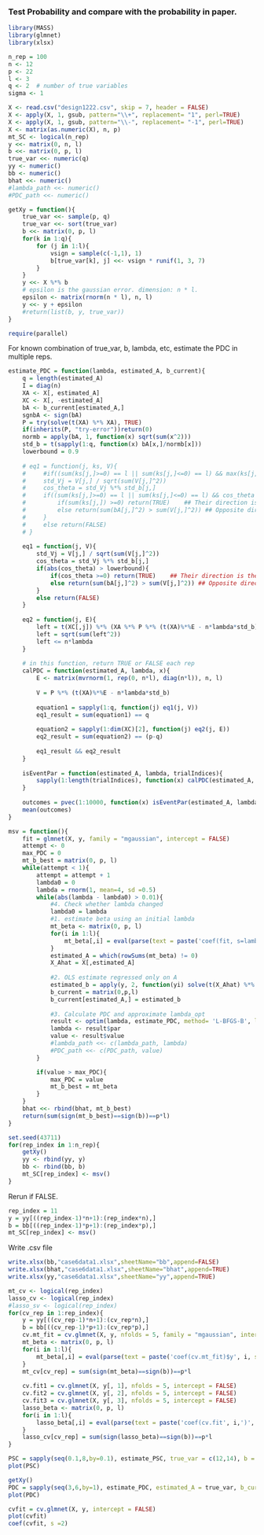 ### Test Probability and compare with the probability in paper.
```r
library(MASS)
library(glmnet)
library(xlsx)
```

```r
n_rep = 100
n <- 12
p <- 22
l <- 3
q <- 2  # number of true variables
sigma <- 1

X <- read.csv("design1222.csv", skip = 7, header = FALSE)
X <- apply(X, 1, gsub, pattern="\\+", replacement= "1", perl=TRUE)
X <- apply(X, 1, gsub, pattern="\\-", replacement= "-1", perl=TRUE)
X <- matrix(as.numeric(X), n, p)
mt_SC <- logical(n_rep)
y <<- matrix(0, n, l)
b <<- matrix(0, p, l)
true_var <<- numeric(q)
yy <- numeric()
bb <- numeric()
bhat <<- numeric()
#lambda_path <<- numeric()
#PDC_path <<- numeric()
```

```r
getXy = function(){
    true_var <<- sample(p, q) 
    true_var <<- sort(true_var)
    b <<- matrix(0, p, l)
    for(k in 1:q){
        for (j in 1:l){
            vsign = sample(c(-1,1), 1)
            b[true_var[k], j] <<- vsign * runif(1, 3, 7)
        }
    }
    y <<- X %*% b
    # epsilon is the gaussian error. dimension: n * l.
    epsilon <- matrix(rnorm(n * l), n, l)
    y <<- y + epsilon
    #return(list(b, y, true_var))
}
```


```r
require(parallel)
```

For known combination of true_var, b, lambda, etc, estimate the PDC in multiple reps.
```r
estimate_PDC = function(lambda, estimated_A, b_current){
    q = length(estimated_A)
    I = diag(n)
    XA <- X[, estimated_A]
    XC <- X[, -estimated_A]
    bA <- b_current[estimated_A,]
    sgnbA <- sign(bA)
    P = try(solve(t(XA) %*% XA), TRUE)
    if(inherits(P, "try-error"))return(0)
    normb = apply(bA, 1, function(x) sqrt(sum(x^2)))
    std_b = t(sapply(1:q, function(x) bA[x,]/normb[x]))
    lowerbound = 0.9
    
    # eq1 = function(j, ks, V){
    #     #if((sum(ks[j,]>=0) == l || sum(ks[j,]<=0) == l) && max(ks[j,])-min(ks[j,]) < sigma){
    #     std_Vj = V[j,] / sqrt(sum(V[j,]^2))
    #     cos_theta = std_Vj %*% std_b[j,]
    #     if((sum(ks[j,]>=0) == l || sum(ks[j,]<=0) == l) && cos_theta > lowerbou){
    #         if(sum(ks[j,]) >=0) return(TRUE)    ## Their direction is the same
    #         else return(sum(bA[j,]^2) > sum(V[j,]^2)) ## Opposite direction
    #     }
    #     else return(FALSE)
    # }
    
    eq1 = function(j, V){
        std_Vj = V[j,] / sqrt(sum(V[j,]^2))
        cos_theta = std_Vj %*% std_b[j,]
        if(abs(cos_theta) > lowerbound){
            if(cos_theta >=0) return(TRUE)    ## Their direction is the same
            else return(sum(bA[j,]^2) > sum(V[j,]^2)) ## Opposite direction
        }
        else return(FALSE)
    }
    
    eq2 = function(j, E){
        left = t(XC[,j]) %*% (XA %*% P %*% (t(XA)%*%E - n*lambda*std_b) - E )
        left = sqrt(sum(left^2))
        left <= n*lambda
    }
    
    # in this function, return TRUE or FALSE each rep
    calPDC = function(estimated_A, lambda, x){
        E <- matrix(mvrnorm(1, rep(0, n*l), diag(n*l)), n, l) 
        
        V = P %*% (t(XA)%*%E - n*lambda*std_b)
        
        equation1 = sapply(1:q, function(j) eq1(j, V))
        eq1_result = sum(equation1) == q
        
        equation2 = sapply(1:dim(XC)[2], function(j) eq2(j, E))
        eq2_result = sum(equation2) == (p-q)
        
        eq1_result && eq2_result
    }
    
    isEventPar = function(estimated_A, lambda, trialIndices){
        sapply(1:length(trialIndices), function(x) calPDC(estimated_A, lambda, x))
    }
    
    outcomes = pvec(1:10000, function(x) isEventPar(estimated_A, lambda, x))
    mean(outcomes)
}
```


```r
msv = function(){
    fit = glmnet(X, y, family = "mgaussian", intercept = FALSE)
    attempt <- 0
    max_PDC = 0
    mt_b_best = matrix(0, p, l)
    while(attempt < 1){
        attempt = attempt + 1
        lambda0 = 0
        lambda = rnorm(1, mean=4, sd =0.5)
        while(abs(lambda - lambda0) > 0.01){
            #4. Check whether lambda changed
            lambda0 = lambda
            #1. estimate beta using an initial lambda
            mt_beta <- matrix(0, p, l)
            for(i in 1:l){
                mt_beta[,i] = eval(parse(text = paste('coef(fit, s=lambda0)$y', i, sep='')))[-1,] 
            }
            estimated_A = which(rowSums(mt_beta) != 0)
            X_Ahat = X[,estimated_A]
            
            #2. OLS estimate regressed only on A 
            estimated_b = apply(y, 2, function(yi) solve(t(X_Ahat) %*% X_Ahat) %*% t(X_Ahat) %*% yi)
            b_current = matrix(0,p,l)
            b_current[estimated_A,] = estimated_b
            
            #3. Calculate PDC and approximate lambda_opt
            result <- optim(lambda, estimate_PDC, method= 'L-BFGS-B', lower = 0, control=list(fnscale=-1), estimated_A = estimated_A, b_current = b_current)
            lambda <- result$par
            value <- result$value
            #lambda_path <<- c(lambda_path, lambda)
            #PDC_path <<- c(PDC_path, value)
        }

        if(value > max_PDC){
            max_PDC = value
            mt_b_best = mt_beta
        }
    }
    bhat <<- rbind(bhat, mt_b_best)
    return(sum(sign(mt_b_best)==sign(b))==p*l)
}
```


```r
set.seed(43711)
for(rep_index in 1:n_rep){
    getXy()
    yy <- rbind(yy, y)
    bb <- rbind(bb, b)
    mt_SC[rep_index] <- msv()
} 
```

Rerun if FALSE.
```r
rep_index = 11
y = yy[((rep_index-1)*n+1):(rep_index*n),]
b = bb[((rep_index-1)*p+1):(rep_index*p),]
mt_SC[rep_index] <- msv()
```

Write .csv file
```r
write.xlsx(bb,"case6data1.xlsx",sheetName="bb",append=FALSE)
write.xlsx(bhat,"case6data1.xlsx",sheetName="bhat",append=TRUE)
write.xlsx(yy,"case6data1.xlsx",sheetName="yy",append=TRUE)
```


```r
mt_cv <- logical(rep_index)
lasso_cv <- logical(rep_index)
#lasso_sv <- logical(rep_index)
for(cv_rep in 1:rep_index){
    y = yy[((cv_rep-1)*n+1):(cv_rep*n),]
    b = bb[((cv_rep-1)*p+1):(cv_rep*p),]
    cv.mt_fit = cv.glmnet(X, y, nfolds = 5, family = "mgaussian", intercept = FALSE)
    mt_beta <- matrix(0, p, l)
    for(i in 1:l){
        mt_beta[,i] = eval(parse(text = paste('coef(cv.mt_fit)$y', i, sep='')))[-1,] 
    }
    mt_cv[cv_rep] = sum(sign(mt_beta)==sign(b))==p*l
    
    cv.fit1 = cv.glmnet(X, y[, 1], nfolds = 5, intercept = FALSE)
    cv.fit2 = cv.glmnet(X, y[, 2], nfolds = 5, intercept = FALSE)
    cv.fit3 = cv.glmnet(X, y[, 3], nfolds = 5, intercept = FALSE)
    lasso_beta <- matrix(0, p, l)
    for(i in 1:l){
        lasso_beta[,i] = eval(parse(text = paste('coef(cv.fit', i,')', sep='')))[-1,]
    }
    lasso_cv[cv_rep] = sum(sign(lasso_beta)==sign(b))==p*l
}
```











```r
PSC = sapply(seq(0.1,8,by=0.1), estimate_PSC, true_var = c(12,14), b = b[,1])
plot(PSC)
```

```r
getXy()
PDC = sapply(seq(3,6,by=1), estimate_PDC, estimated_A = true_var, b_current = b)
plot(PDC)
```

```r
cvfit = cv.glmnet(X, y, intercept = FALSE)
plot(cvfit)
coef(cvfit, s =2)
```











